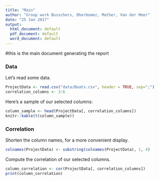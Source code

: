 ```yaml
---
title: "Main"
author: "Group work Busschers, Dherbomez, Mather, Van der Meer"
date: "25 Jan 2017"
output:
  html_document: default
  pdf_document: default
  word_document: default
---
```


#this is the main document generating the report
<!-- click the "Knit" button to render the document -->

### Data
Let's read some data.
```r
ProjectData <- read.csv("data/Boats.csv", header = TRUE, sep=";")
correlation_columns <- 3:6
```

Here's a sample of our selected columns:
```r
column_sample <- head(ProjectData[, correlation_columns])
knitr::kable(t(column_sample))
```

### Correlation
Shorten the column names, for a more convenient display.
```r
colnames(ProjectData) <- substring(colnames(ProjectData), 1, 4)
```

Compute the correlation of our selected columns.
```r
column_correlation <- cor(ProjectData[, correlation_columns])
print(column_correlation)
```
